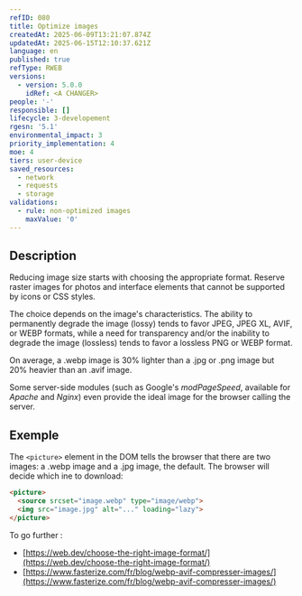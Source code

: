 ```yaml
---
refID: 080
title: Optimize images
createdAt: 2025-06-09T13:21:07.874Z
updatedAt: 2025-06-15T12:10:37.621Z
language: en
published: true
refType: RWEB
versions:
  - version: 5.0.0
    idRef: <A CHANGER>
people: '-'
responsible: []
lifecycle: 3-developement
rgesn: '5.1'
environmental_impact: 3
priority_implementation: 4
moe: 4
tiers: user-device
saved_resources:
  - network
  - requests
  - storage
validations:
  - rule: non-optimized images
    maxValue: '0'
---
```


## Description

Reducing image size starts with choosing the appropriate format. Reserve raster images for photos and interface elements that cannot be supported by icons or CSS styles.

The choice depends on the image's characteristics. The ability to permanently degrade the image (lossy) tends to favor JPEG, JPEG XL, AVIF, or WEBP formats, while a need for transparency and/or the inability to degrade the image (lossless) tends to favor a lossless PNG or WEBP format.

On average, a .webp image is 30% lighter than a .jpg or .png image but 20% heavier than an .avif image.

Some server-side modules (such as Google's *modPageSpeed*, available for *Apache* and *Nginx*) even provide the ideal image for the browser calling the server.

## Exemple

The `<picture>` element in the DOM tells the browser that there are two images: a .webp image and a .jpg image, the default. The browser will decide which ine to download:

```html
<picture>
  <source srcset="image.webp" type="image/webp">
  <img src="image.jpg" alt="..." loading="lazy">
</picture>
```

To go further :

* [https://web.dev/choose-the-right-image-format/](https://web.dev/choose-the-right-image-format/)
* [https://www.fasterize.com/fr/blog/webp-avif-compresser-images/](https://www.fasterize.com/fr/blog/webp-avif-compresser-images/)
